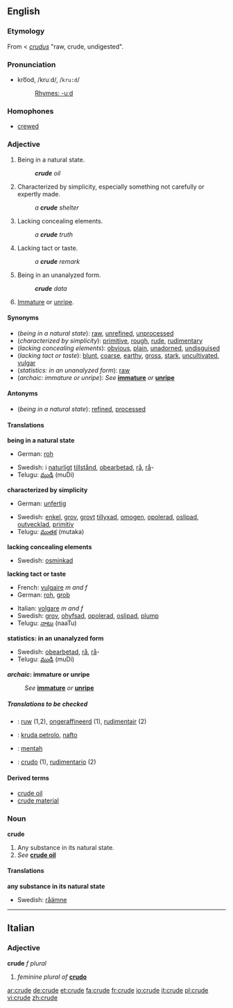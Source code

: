 ==English==

===Etymology===
From {{ME.}} < {{L.}} ''[[crudus]]'' "raw, crude, undigested".

===Pronunciation===
*kro͞od, /kruːd/, /<tt>kru:d</tt>/
*:[[Rhymes:English:-uːd|Rhymes: -uːd]]

===Homophones===
*[[crewed]]

===Adjective===
{{en-adj-er-e|crud|e}}

#Being in a natural state.
#:'''''crude''' oil''
#Characterized by simplicity, especially something not carefully or expertly made.
#:''a '''crude''' shelter''
#Lacking concealing elements.
#:''a '''crude''' truth''
#Lacking tact or taste.
#:''a '''crude''' remark''
#{{statistics}} Being in an unanalyzed form.
#:'''''crude''' data''
#{{archaic}} [[immature|Immature]] or [[unripe]].

====Synonyms====
*(''being in a natural state''): [[raw]], [[unrefined]], [[unprocessed]]
*(''characterized by simplicity''): [[primitive]], [[rough]], [[rude]], [[rudimentary]]
*(''lacking concealing elements''): [[obvious]], [[plain]], [[unadorned]], [[undisguised]]
*(''lacking tact or taste''): [[blunt]], [[coarse]], [[earthy]], [[gross]], [[stark]], [[uncultivated]], [[vulgar]]
*(''statistics: in an unanalyzed form''): [[raw]]
*(''archaic: immature or unripe''): ''See'' '''[[immature]]''' ''or'' '''[[unripe]]'''

====Antonyms====
*(''being in a natural state''): [[refined]], [[processed]]

====Translations====

'''being in a natural state'''
{{top}}
*German: [[roh]]
{{mid}}
*Swedish: i [[naturligt]] [[tillstånd]], [[obearbetad]], [[rå]], [[rå]]-
*Telugu: [[ముడి]] (muDi)
{{bottom}}

'''characterized by simplicity'''
{{top}}
*German: [[unfertig]]
{{mid}}
*Swedish: [[enkel]], [[grov]], [[grovt]] [[tillyxad]], [[omogen]], [[opolerad]], [[oslipad]], [[outvecklad]], [[primitiv]]
*Telugu: [[ముతక]] (mutaka) 
{{bottom}}

'''lacking concealing elements'''
{{top}}
{{mid}}
*Swedish: [[osminkad]]
{{bottom}}

'''lacking tact or taste'''
{{top}}
*French: [[vulgaire]] ''m and f''
*German: [[roh]], [[grob]]
{{mid}}
*Italian: [[volgare]] ''m and f''
*Swedish: [[grov]], [[ohyfsad]], [[opolerad]], [[oslipad]], [[plump]]
*Telugu: [[నాటు]] (naaTu)
{{bottom}}

'''statistics: in an unanalyzed form'''
{{top}}
{{mid}}
*Swedish: [[obearbetad]], [[rå]], [[rå]]-
*Telugu: [[ముడి]] (muDi)
{{bottom}}

'''''archaic'': immature or unripe'''
:''See'' '''[[immature]]''' ''or'' '''[[unripe]]'''

=====Translations to be checked=====
<!--Remove this section once all of the translations below have been moved into the tables above.-->
{{checktrans}}

*{{ttbc|Dutch}}: [[ruw]] (1,2), [[ongeraffineerd]] (1), [[rudimentair]] (2)
*{{ttbc|Esperanto}}: [[kruda petrolo]], [[nafto]]
*{{ttbc|Indonesian}}: [[mentah]]
*{{ttbc|Spanish}}: [[crudo]] (1), [[rudimentario]] (2)

====Derived terms====
*[[crude oil]]
*[[crude material]]

===Noun===
'''crude'''

# Any substance in its natural state.
# ''See'' '''[[crude oil]]'''

====Translations====

'''any substance in its natural state'''
{{top}}
{{mid}}
*Swedish: [[råämne]] {{n}}
{{bottom}}

----

==Italian==
===Adjective===
'''crude''' ''f plural''

#''feminine plural of'' '''[[crudo#Italian|crudo]]'''

[[ar:crude]]
[[de:crude]]
[[et:crude]]
[[fa:crude]]
[[fr:crude]]
[[io:crude]]
[[it:crude]]
[[pl:crude]]
[[vi:crude]]
[[zh:crude]]